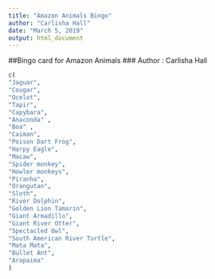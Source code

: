 ```yaml
---
title: "Amazon Animals Bingo"
author: "Carlisha Hall"
date: "March 5, 2019"
output: html_document
---
```


##Bingo card for Amazon Animals 
### Author : Carlisha Hall

```r
c(
"Jaguar",
"Cougar",
"Ocelot",
"Tapir",
"Capybara",
"Anaconda" ,
"Boa" , 
"Caiman", 
"Poison Dart Frog",
"Harpy Eagle",
"Macaw",
"Spider monkey",
"Howler monkeys",
"Piranha",
"Orangutan",
"Sloth",
"River Dolphin",
"Golden Lion Tamarin",
"Giant Armadillo",
"Giant River Otter",
"Spectacled Owl",
"South American River Turtle",
"Mata Mata",
"Bullet Ant",
"Arapaima"
) 
```

